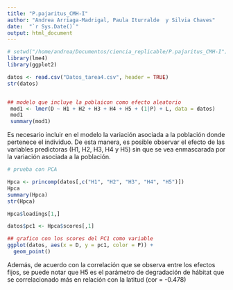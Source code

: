 ```yaml
---
title: "P.pajaritus_CMH-I"
author: "Andrea Arriaga-Madrigal, Paula Iturralde  y Silvia Chaves"
date:  "`r Sys.Date()`"
output: html_document
---
```


```r
# setwd("/home/andrea/Documentos/ciencia_replicable/P.pajaritus_CMH-I")
library(lme4)
library(ggplot2)
```

```r
datos <- read.csv("Datos_tarea4.csv", header = TRUE)
str(datos)


## modelo que incluye la poblaicon como efecto aleatorio
 mod1 <- lmer(D ~ H1 + H2 + H3 + H4 + H5 + (1|P) + L, data = datos)
 mod1
 summary(mod1)


```

Es necesario incluir en el modelo la variación asociada a la población donde pertenece el individuo. De esta manera, es posible observar el efecto de las variables predictoras (H1, H2, H3, H4 y H5) sin que se vea enmascarada por la variación asociada a la población.



```r
# prueba con PCA

Hpca <- princomp(datos[,c("H1", "H2", "H3", "H4", "H5")])
Hpca
summary(Hpca)
str(Hpca)

Hpca$loadings[1,]

datos$pc1 <- Hpca$scores[,1]

```


```r

## grafico con los scores del PC1 como variable
ggplot(datos, aes(x = D, y = pc1, color = P)) +
  geom_point()

```

Además, de acuerdo con la correlación que se observa entre los efectos fijos, se puede notar que H5 es el parámetro de degradación de hábitat que se correlacionado más en relación con la latitud (cor = -0.478)